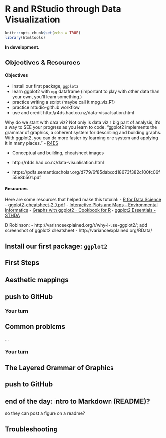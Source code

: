 # R and RStudio through Data Visualization {#viz}

```r
knitr::opts_chunk$set(echo = TRUE)
library(htmltools)
```

**In development.** 

## Objectives & Resources

#### Objectives

- install our first package, `ggplot2`
- learn ggplot2 with `mpg` dataframe (important to play with other data than your own, you'll learn something.)
- practice writing a script (maybe call it mpg_viz.R?)
- practice rstudio-github workflow
- use and credit http://r4ds.had.co.nz/data-visualisation.html

Why do we start with data viz? Not only is data viz a big part of analysis, it’s a way to SEE your progress as you learn to code.
"ggplot2 implements the grammar of graphics, a coherent system for describing and building graphs. With ggplot2, you can do more faster by learning one system and applying it in many places." - [R4DS](http://r4ds.had.co.nz/data-visualisation.html)

- Conceptual and building, cheatsheet images

- http://r4ds.had.co.nz/data-visualisation.html
- https://pdfs.semanticscholar.org/d779/6f85dabccd18673f382c100fc06f55e8b501.pdf

#### Resources

Here are some resources that helped make this tutorial: 
- [R for Data Science](http://r4ds.had.co.nz/data-visualisation.html)
- [ggplot2-cheatsheet-2.0.pdf](../cheatsheets/ggplot2-cheatsheet-2.0.pdf)
- [Interactive Plots and Maps - Environmental Informatics](http://ucsb-bren.github.io/env-info/wk06_widgets.html)
- [Graphs with ggplot2 - Cookbook for R](http://www.cookbook-r.com/Graphs/#graphs-with-ggplot2)
- [ggplot2 Essentials - STHDA](http://www.sthda.com/english/wiki/ggplot2-essentials)

D Robinson:
- http://varianceexplained.org/r/why-I-use-ggplot2/; add screenshot of ggplot2 cheatsheet
- http://varianceexplained.org/RData/


## Install our first package: `ggplot2`

<!--- use the `swc-mbari.R script that we created in the previous section, or create a new script --->

## First Steps

## Aesthetic mappings

## push to GitHub

### Your turn

## Common problems

...


### Your turn

## The Layered Grammar of Graphics

## push to GitHub

## end of the day: intro to Markdown (README)?
so they can post a figure on a readme?

## Troubleshooting

